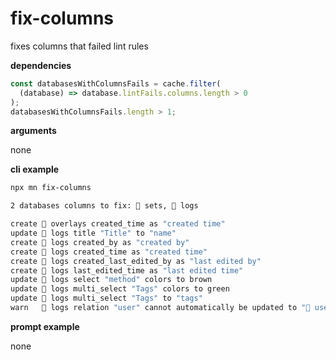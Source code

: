 # fix-columns

fixes columns that failed lint rules

**dependencies**

```typescript
const databasesWithColumnsFails = cache.filter(
  (database) => database.lintFails.columns.length > 0
);
databasesWithColumnsFails.length > 1;
```

**arguments**

none

**cli example**

```sh title="terminal"
npx mn fix-columns
```

```sh
2 databases columns to fix: 🔢 sets, 📝 logs

create 🔵 overlays created_time as "created time"
update 📝 logs title "Title" to "name"
create 📝 logs created_by as "created by"
create 📝 logs created_time as "created time"
create 📝 logs created_last_edited_by as "last edited by"
create 📝 logs last_edited_time as "last edited time"
update 📝 logs select "method" colors to brown
update 📝 logs multi_select "Tags" colors to green
update 📝 logs multi_select "Tags" to "tags"
warn   📝 logs relation "user" cannot automatically be updated to "🙂 user". manual update in notion is required.
```

**prompt example**

none
